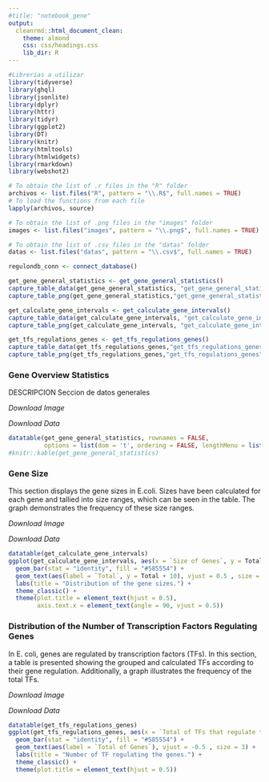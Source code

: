 ```yaml
---
#title: "notebook_gene"
output:
  cleanrmd::html_document_clean:
    theme: almond
    css: css/headings.css
    lib_dir: R
---
```


```r
#Librerias a utilizar
library(tidyverse)
library(ghql)
library(jsonlite)
library(dplyr)
library(httr)
library(tidyr)
library(ggplot2)
library(DT)
library(knitr)
library(htmltools)
library(htmlwidgets)
library(rmarkdown)
library(webshot2)
```

```r
# To obtain the list of .r files in the "R" folder
archivos <- list.files("R", pattern = "\\.R$", full.names = TRUE)
# To load the functions from each file
lapply(archivos, source)

# To obtain the list of .png files in the "images" folder
images <- list.files("images", pattern = "\\.png$", full.names = TRUE)

# To obtain the list of .csv files in the "datas" folder
datas <- list.files("datas", pattern = "\\.csv$", full.names = TRUE)

```
```r
regulondb_conn <- connect_database()

get_gene_general_statistics <- get_gene_general_statistics()
capture_table_data(get_gene_general_statistics, "get_gene_general_statistics")
capture_table_png(get_gene_general_statistics,"get_gene_general_statistics")

get_calculate_gene_intervals <- get_calculate_gene_intervals()
capture_table_data(get_calculate_gene_intervals, "get_calculate_gene_intervals")
capture_table_png(get_calculate_gene_intervals, "get_calculate_gene_intervals")

get_tfs_regulations_genes <- get_tfs_regulations_genes()
capture_table_data(get_tfs_regulations_genes,"get_tfs_regulations_genes")
capture_table_png(get_tfs_regulations_genes,"get_tfs_regulations_genes")

```

<script>
function download_resources(fileUrl) {
  var link = document.createElement('a');
  link.href = fileUrl;

  // Extraer el nombre del archivo de la URL para establecerlo como nombre de descarga
  var fileName = fileUrl.split('/').pop();
  link.download = fileName;
  
  document.body.appendChild(link);
  link.click();
  document.body.removeChild(link);
}
</script>


### Gene Overview Statistics

DESCRIPCION Seccion de datos generales

<a onclick="download_resources('images/get_gene_general_statistics.png')" 
   style="font-style: italic; text-decoration: none; cursor: pointer;">Download Image</a>
   
<a onclick="download_resources('datas/get_gene_general_statistics.txt')" 
   style="font-style: italic; text-decoration: none; cursor: pointer;">Download Data</a>

```r
datatable(get_gene_general_statistics, rownames = FALSE, 
          options = list(dom = 't', ordering = FALSE, lengthMenu = list(c(-1))))
#knitr::kable(get_gene_general_statistics)
```

### Gene Size

This section displays the gene sizes in E.coli. Sizes have been calculated for each gene and tallied into size ranges, which can be seen in the table. The graph demonstrates the frequency of these size ranges.

<a onclick="download_resources('images/get_calculate_gene_intervals.png')" 
   style="font-style: italic; text-decoration: none; cursor: pointer;">Download Image</a>
   
<a onclick="download_resources('datas/get_calculate_gene_intervals.txt')" 
   style="font-style: italic; text-decoration: none; cursor: pointer;">Download Data</a>

```r
datatable(get_calculate_gene_intervals)
ggplot(get_calculate_gene_intervals, aes(x = `Size of Genes`, y = Total)) +
  geom_bar(stat = "identity", fill = "#585554") +
  geom_text(aes(label = `Total`, y = Total + 10), vjust = 0.5 , size = 3, angle = 90) +
  labs(title = "Distribution of the gene sizes.") +
  theme_classic() +
  theme(plot.title = element_text(hjust = 0.5),
        axis.text.x = element_text(angle = 90, vjust = 0.5))
```

### Distribution of the Number of Transcription Factors Regulating Genes

In E. coli, genes are regulated by transcription factors (TFs). In this section, a table is presented showing the grouped and calculated TFs according to their gene regulation. Additionally, a graph illustrates the frequency of the total TFs.

<a onclick="download_resources('images/get_tfs_regulations_genes.png')" 
   style="font-style: italic; text-decoration: none; cursor: pointer;">Download Image</a>
   
<a onclick="download_resources('datas/get_tfs_regulations_genes.txt')" 
   style="font-style: italic; text-decoration: none; cursor: pointer;">Download Data</a>

```r
datatable(get_tfs_regulations_genes)
ggplot(get_tfs_regulations_genes, aes(x = `Total of TFs that regulate the gene`, y = `Total of Genes`)) +
  geom_bar(stat = "identity", fill = "#585554") +
  geom_text(aes(label = `Total of Genes`), vjust = -0.5 , size = 3) +
  labs(title = "Number of TF regulating the genes.") +
  theme_classic() +
  theme(plot.title = element_text(hjust = 0.5))
```


